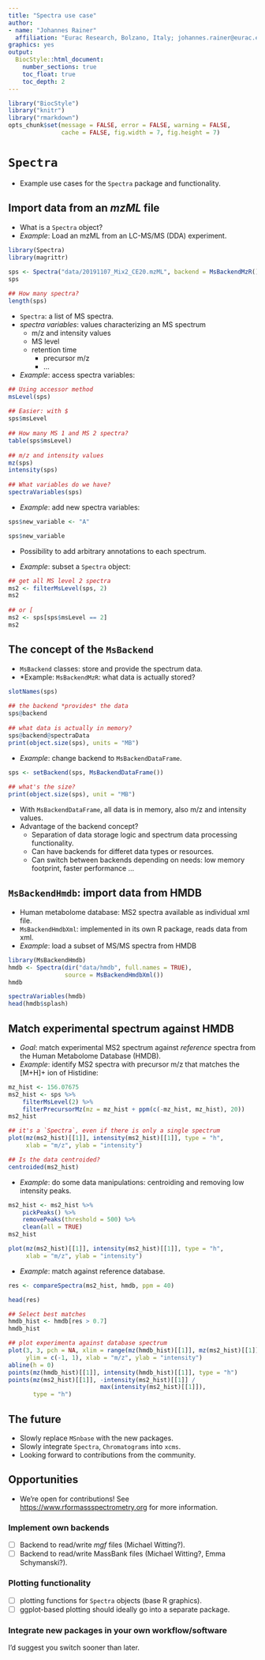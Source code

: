 ```yaml
---
title: "Spectra use case"
author: 
- name: "Johannes Rainer"
  affiliation: "Eurac Research, Bolzano, Italy; johannes.rainer@eurac.edu github: jorainer twitter: jo_rainer"
graphics: yes
output:
  BiocStyle::html_document:
    number_sections: true
    toc_float: true
    toc_depth: 2
---
```


```r
library("BiocStyle")
library("knitr")
library("rmarkdown")
opts_chunk$set(message = FALSE, error = FALSE, warning = FALSE,
               cache = FALSE, fig.width = 7, fig.height = 7) 
```


# `Spectra`

-   Example use cases for the `Spectra` package and functionality.

## Import data from an *mzML* file

- What is a `Spectra` object?
- *Example*: Load an mzML from an LC-MS/MS (DDA) experiment.
```r
library(Spectra)
library(magrittr)
    
sps <- Spectra("data/20191107_Mix2_CE20.mzML", backend = MsBackendMzR())
sps

## How many spectra?
length(sps)
```

- `Spectra`: a list of MS spectra.
- *spectra variables*: values characterizing an MS spectrum
  - m/z and intensity values
  - MS level
  - retention time
    - precursor m/z
    - ...
- *Example*: access spectra variables:
```r
## Using accessor method
msLevel(sps)
    
## Easier: with $
sps$msLevel
    
## How many MS 1 and MS 2 spectra?
table(sps$msLevel)    
    
## m/z and intensity values
mz(sps)
intensity(sps)
    
## What variables do we have?
spectraVariables(sps)
```

- *Example*: add new spectra variables:
```r
sps$new_variable <- "A"

sps$new_variable
```
- Possibility to add arbitrary annotations to each spectrum.

- *Example*: subset a `Spectra` object:
```r
## get all MS level 2 spectra
ms2 <- filterMsLevel(sps, 2)
ms2
    
## or [
ms2 <- sps[sps$msLevel == 2]
ms2
```


## The concept of the `MsBackend`

- `MsBackend` classes: store and provide the spectrum data.
- *Example: `MsBackendMzR`: what data is actually stored?
```r
slotNames(sps)
    
## the backend *provides* the data
sps@backend
    
## what data is actually in memory?
sps@backend@spectraData
print(object.size(sps), units = "MB")
```

- *Example*: change backend to `MsBackendDataFrame`.
```r
sps <- setBackend(sps, MsBackendDataFrame())
    
## what's the size?
print(object.size(sps), unit = "MB")
```

- With `MsBackendDataFrame`, all data is in memory, also m/z and intensity
  values.
- Advantage of the backend concept?
  - Separation of data storage logic and spectrum data processing functionality.
  - Can have backends for differet data types or resources.
  - Can switch between backends depending on needs: low memory footprint, faster
    performance ...


## `MsBackendHmdb`: import data from HMDB

- Human metabolome database: MS2 spectra available as individual xml file.
- `MsBackendHmdbXml`: implemented in its own R package, reads data from xml.
- *Example*: load a subset of MS/MS spectra from HMDB
```r
library(MsBackendHmdb)
hmdb <- Spectra(dir("data/hmdb", full.names = TRUE),
                source = MsBackendHmdbXml())
hmdb

spectraVariables(hmdb)
head(hmdb$splash)
```


## Match experimental spectrum against HMDB

- *Goal*: match experimental MS2 spectrum against *reference* spectra from the
  Human Metabolome Database (HMDB).
- *Example*: identify MS2 spectra with precursor m/z that matches the [M+H]+ ion
  of Histidine:
```r
mz_hist <- 156.07675
ms2_hist <- sps %>%
    filterMsLevel(2) %>%
    filterPrecursorMz(mz = mz_hist + ppm(c(-mz_hist, mz_hist), 20))
ms2_hist

## it's a `Spectra`, even if there is only a single spectrum
plot(mz(ms2_hist)[[1]], intensity(ms2_hist)[[1]], type = "h",
     xlab = "m/z", ylab = "intensity")

## Is the data centroided?
centroided(ms2_hist) 
```

- *Example*: do some data manipulations: centroiding and removing low intensity
  peaks.
```r
ms2_hist <- ms2_hist %>%
    pickPeaks() %>%
    removePeaks(threshold = 500) %>%
    clean(all = TRUE)
ms2_hist

plot(mz(ms2_hist)[[1]], intensity(ms2_hist)[[1]], type = "h",
     xlab = "m/z", ylab = "intensity") 
```

- *Example*: match against reference database. 
```r
res <- compareSpectra(ms2_hist, hmdb, ppm = 40)

head(res)

## Select best matches
hmdb_hist <- hmdb[res > 0.7]
hmdb_hist

## plot experimenta against database spectrum
plot(3, 3, pch = NA, xlim = range(mz(hmdb_hist)[[1]], mz(ms2_hist)[[1]]),
     ylim = c(-1, 1), xlab = "m/z", ylab = "intensity")
abline(h = 0)
points(mz(hmdb_hist)[[1]], intensity(hmdb_hist)[[1]], type = "h")
points(mz(ms2_hist)[[1]], -intensity(ms2_hist)[[1]] /
                          max(intensity(ms2_hist)[[1]]),
       type = "h")
```


## The future

- Slowly replace `MSnbase` with the new packages.
- Slowly integrate `Spectra`, `Chromatograms` into `xcms`.
- Looking forward to contributions from the community.

## Opportunities

- We're open for contributions! See <https://www.rformassspectrometry.org> for
  more information.

### Implement own backends

- [ ] Backend to read/write *mgf* files (Michael Witting?).
- [ ] Backend to read/write MassBank files (Michael Witting?, Emma Schymanski?).


### Plotting functionality

- [ ] plotting functions for `Spectra` objects (base R graphics).
- [ ] ggplot-based plotting should ideally go into a separate package.


### Integrate new packages in your own workflow/software

I'd suggest you switch sooner than later.


